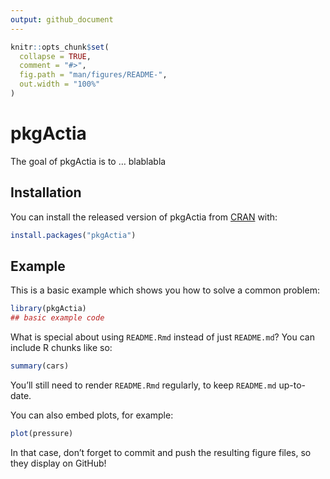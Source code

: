 ```yaml
---
output: github_document
---
```


<!-- README.md is generated from README.Rmd. Please edit that file -->

```r
knitr::opts_chunk$set(
  collapse = TRUE,
  comment = "#>",
  fig.path = "man/figures/README-",
  out.width = "100%"
)
```
# pkgActia

<!-- badges: start -->
<!-- badges: end -->

The goal of pkgActia is to ...
blablabla

## Installation

You can install the released version of pkgActia from [CRAN](https://CRAN.R-project.org) with:

``` r
install.packages("pkgActia")
```

## Example

This is a basic example which shows you how to solve a common problem:

```r
library(pkgActia)
## basic example code
```

What is special about using `README.Rmd` instead of just `README.md`? You can include R chunks like so:

```r
summary(cars)
```

You'll still need to render `README.Rmd` regularly, to keep `README.md` up-to-date.

You can also embed plots, for example:

```r
plot(pressure)
```

In that case, don't forget to commit and push the resulting figure files, so they display on GitHub!
